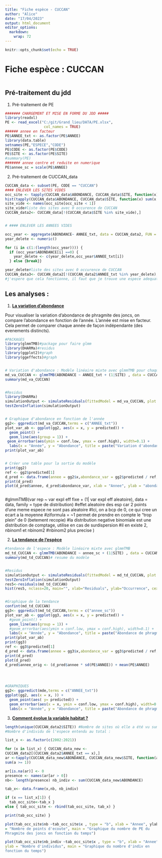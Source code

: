 ```yaml
---
title: "Fiche espèce - CUCCAN"
author: "Alice"
date: "17/04/2023"
output: html_document
editor_options: 
  markdown: 
    wrap: 72
---
```


```r
knitr::opts_chunk$set(echo = TRUE)
```

# Fiche espèce : CUCCAN

```r

```

## Pré-traitement du jdd

1)  Pré-traitement de PE

```r
####### CHARGEMENT ET MISE EN FORME DU JDD #####
library(readxl)
PE <- read_excel("C:/git/Grand_lieu/DATA/PE.xlsx",
                  col_names = TRUE)
###### annee en facteur 
PE$ANNEE_txt <- as.factor(PE$ANNEE)
library(data.table)
setnames(PE,"ESPECE","CODE")
PE$CODE <- as.factor(PE$CODE)
PE$SITE <- as.factor(PE$SITE)
#summary(PE)
####### annee centre et reduite en numerique 
PE$annee_sc = scale(PE$ANNEE)
```

2)  Pré-traitement de CUCCAN_data

```r

CUCCAN_data <- subset(PE, CODE == "CUCCAN")
#### ENLEVER LES SITES VIDES
occ_site <- tapply(CUCCAN_data$ABONDANCE, CUCCAN_data$SITE, function(x) sum(x > 0))
hist(tapply(CUCCAN_data$ABONDANCE, CUCCAN_data$SITE, function(x) sum(x > 0))) 
site_vide <- names(occ_site[occ_site < 1])
site_vide#liste des sites avec 0 occurence de CUCCAN 
CUCCAN_data2<- CUCCAN_data[!(CUCCAN_data$SITE %in% site_vide),]


# #### ENLEVER LES ANNEES VIDES

occ_year <- aggregate(ABONDANCE~ ANNEE_txt, data = CUCCAN_data2, FUN = sum)
year_delete <- numeric()

for (i in c(1:(length(occ_year)))) {
  if (occ_year$ABONDANCE[i] ==0) {
    year_delete <- c(year_delete,occ_year$ANNEE_txt[i])
  } else {break}}

year_delete#liste des sites avec 0 occurence de CUCCAN 
CUCCAN_data3<- CUCCAN_data2[!(CUCCAN_data2$ANNEE_txt %in% year_delete),] 
#j'espere que cela fonctionne, il faut que je trouve une espece adequate 
```

## Les analyses :

1)  [**La variation d'abondance**]{.ul}

Pour visualiser la variation d'abondance de phragmite des joncs, on
compare l'abondance en fonction de l'année. L'année est mise en facteur.
Cela permet de comparer chaque année de façon indépendante (des
evenements distincts).

```r

#PACKAGES
library(glmmTMB)#package pour faire glmm
library(DHARMa)#residus
library(ggplot2)#graph
library(ggeffects)#graph


# Variation d'abondance : Modèle linéaire mixte avec glmmTMB pour chaque espèce
md_va_CUCCAN <- glmmTMB(ABONDANCE ~ ANNEE_txt + (1|SITE) , data = CUCCAN_data2, family = nbinom2, ziformula = ~1)
summary(md_va_CUCCAN)


#Residus 
library(DHARMa)
simulationOutput <- simulateResiduals(fittedModel = md_va_CUCCAN, plot = T)#met du temps 
testZeroInflation(simulationOutput)


# Graphique d'abondance en fonction de l'année 
gg2<- ggpredict(md_va_CUCCAN,terms = c("ANNEE_txt"))
plot_var_ab <- ggplot(gg2, aes(x = x, y = predicted)) +
  geom_point() +
  geom_line(aes(group = 1)) +
 geom_errorbar(aes(ymin = conf.low, ymax = conf.high), width=0.1) + 
  labs(x = "Année", y = "Abondance", title = paste("Variation d'abondance de coucou au fil du temps"))
print(plot_var_ab)


# Créer une table pour la sortie du modèle
print(gg2)
ref <- gg2$predicted[1] 
d_pred <- data.frame(annee = gg2$x,abondance_var = gg2$predicted / ref, ICinf = gg2$conf.low/ref , ICsup = gg2$conf.high/ref)
print(d_pred)
plot(d_pred$annee, d_pred$abondance_var, xlab = "Annee", ylab = "abondance")



```

\#glmmTMB(var rep \~ var expl eff fixe + (1\| var expl eff aleatoire),
data = data, family = type de distribution) \#effet aleatoire des esp
car 2 points d'une meme espece ne sont pas aleatoire \#Ici, on a bcp de
0, ce qui cree un ecart a la moyenne \#ziformula = \~1 permet de prendre
en compte le "trop plein" de 0 (betement recopie) \#la distribution
negative binomiale est une distribution de comptage, utilise en cas de
surdispersion \#il en existe 2, nbinom1 et nbinom2 \#nbinom2 plus
precise )

2)  [**La tendance de l'espèce**]{.ul}

```r

#tendance de l'espece : Modèle linéaire mixte avec glmmTMB
md_td_CUCCAN <- glmmTMB(ABONDANCE ~ annee_sc + (1|SITE) , data = CUCCAN_data, family = nbinom2, ziformula = ~1)
summary(md_td_CUCCAN)# resume du modèle


#Residus 
simulationOutput <- simulateResiduals(fittedModel = md_td_CUCCAN, plot = T)#met du temps 
testZeroInflation(simulationOutput)
res5<-residuals(md_td_CUCCAN)
hist(res5, nclass=20, main="", xlab="Residuals", ylab="Occurrence", cex.lab=1.5,col='grey') # distribution des résidus


#Graphique de la tendance 
confint(md_td_CUCCAN)
gg3<- ggpredict(md_td_CUCCAN,terms = c("annee_sc"))
plot_var_ab <- ggplot(gg3, aes(x = x, y = predicted)) +
  #geom_point() +
  geom_line(aes(group = 1)) +
  #geom_errorbar(aes(ymin = conf.low, ymax = conf.high), width=0.1) + 
  labs(x = "Année", y = "Abondance", title = paste("Abondance de phragmite des joncs au fil du temps"))
print(plot_var_ab)
print(gg3)
ref <- gg3$predicted[1] 
d_pred <- data.frame(annee = gg3$x,abondance_var = gg3$predicted / ref, ICinf = gg3$conf.low/ref , ICsup = gg3$conf.high/ref)
print(d_pred)
plot(d_pred)
d_pred$annee_orig <- (d_pred$annee * sd(PE$ANNEE)) + mean(PE$ANNEE)




#GRAPHIQUES
gg2<- ggpredict(mde,terms = c("ANNEE_txt"))
ggplot(gg2, aes(x = x, )) +
  geom_point(aes( y= predicted)) +
  geom_errorbar(aes(x = x, ymin = conf.low, ymax = conf.high), width=0.1) + 
  labs(x = "Année", y = "Abondance", title = paste("Abondance de phragmite des joncs au fil du temps"))

```

3)  [**Comment évolue la variable habitat ?**]{.ul}

```r
length(unique(CUCCAN_data2$SITE)) #Nombre de sites où elle a été vu sum(CUCCAN_data2$ABONDANCE)
#Nombre d'individu de l'espece entendu au total :

list_x <- as.factor(c(2002:2021))

for (x in list_x) { CUCCAN_data_new <-
CUCCAN_data2[(CUCCAN_data2$ANNEE_txt == x),] 
ar <-tapply(CUCCAN_data_new$ABONDANCE, CUCCAN_data_new$SITE, function(a)
sum(a >= 1))

ar[is.na(ar)] <- 0
presence <- names(ar[ar > 0]) 
nb<- length(presence) nb_indiv <- sum(CUCCAN_data_new$ABONDANCE) 

tab_x<- data.frame(x,nb, nb_indiv) 

if (x == list_x[1]) {
  tab_occ_site<-tab_x } 
else { tab_occ_site <- rbind(tab_occ_site, tab_x) }

print(tab_occ_site) }

plot(tab_occ_site$nb ~tab_occ_site$x , type = "b", xlab = "Annee", ylab
= "Nombre de points d'ecoute", main = "Graphique du nombre de PE du
Phragmite des joncs en fonction du temps")

plot(tab_occ_site$nb_indiv ~tab_occ_site$x , type = "b", xlab = "Annee",
ylab = "Nombre d'individus", main = "Graphique du nombre d'indiv en
fonction du temps")
```
